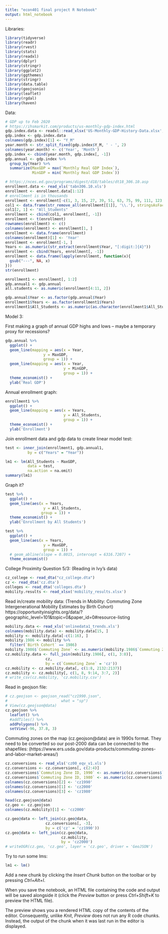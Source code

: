 ```yaml
---
title: "econ401 final project R Notebook"
output: html_notebook
---
```


Libraries:
```r
library(tidyverse)
library(readr)
library(rvest)
library(stats)
library(readxl)
library(dplyr)
library(stringr)
library(ggplot2)
library(ggthemes)
library(stringr)
library(data.table)
library(geojsonio)
library(leaflet)
library(rgdal)
library(haven)
```

Data:
```r
# GDP up to Feb 2020
# https://ihsmarkit.com/products/us-monthly-gdp-index.html
gdp.index.data <- readxl::read_xlsx('US-Monthly-GDP-History-Data.xlsx', sheet = 3)
gdp.index <- gdp.index.data
colnames(gdp.index)[1] <- "Y_M"
year.month <- str_split_fixed(gdp.index$Y_M, ' - ', 2)
colnames(year.month) <- c('Year', 'Month')
gdp.index <- cbind(year.month, gdp.index[, -1])
gdp.annual <- gdp.index %>%
  group_by(Year) %>%
  summarize(MaxGDP = max(`Monthly Real GDP Index`),
            MinGDP = min(`Monthly Real GDP Index`))

# https://nces.ed.gov/programs/digest/d18/tables/dt18_306.10.asp
enrollment.data <- read_xls('tabn306.10.xls')
enrollment <- enrollment.data[1:12]
# enrollment is in thousands
enrollment <- enrollment[-c(1, 3, 15, 27, 39, 51, 63, 75, 99, 111, 123, 135:139), ]
col1 <- data.frame(str_remove_all(enrollment[[1]], '\\.'), stringsAsFactors = FALSE)
col1[2, 1] <- "All_Students"
enrollment <- cbind(col1, enrollment[, -1])
enrollment <- t(enrollment)
rownames(enrollment) <- c()
colnames(enrollment) <- enrollment[1, ]
enrollment <- data.frame(enrollment)
colnames(enrollment)[1] <- 'Year'
enrollment <- enrollment[-1, ]
Years <- as.numeric(str_extract(enrollment$Year, "[:digit:]{4}"))
enrollment <- cbind(Years, enrollment[, -1])
enrollment <- data.frame(lapply(enrollment, function(x){ 
  gsub("---", NA, x)
}))
str(enrollment)

enrollment1 <- enrollment[, 1:2]
gdp.annual1 <- gdp.annual
all.students <- as.numeric(enrollment[4:11, 2])

gdp.annual$Year <- as.factor(gdp.annual$Year)
enrollment1$Years <- as.factor(enrollment1$Years)
enrollment1$All_Students <- as.numeric(as.character(enrollment1$All_Students))
```

Model 3:

  First making a graph of annual GDP highs and lows -- maybe a temporary proxy for recessions?
```r
gdp.annual %>%
  ggplot() +
  geom_line(mapping = aes(x = Year,
                 y = MaxGDP,
                 group = 1)) +
  geom_line(mapping = aes(x = Year,
                          y = MinGDP,
                          group = 1)) +
  theme_economist() +
  ylab('Real GDP')
```

  Annual enrollment graph:
```r
enrollment1 %>%
  ggplot() +
  geom_line(mapping = aes(x = Years,
                          y = All_Students,
                          group = 1)) +
  theme_economist() +
  ylab('Enrollment')
```

  Join enrollment data and gdp data to create linear model test:
```r
test <- inner_join(enrollment1, gdp.annual1,
          by = c("Years" = "Year"))

lm1 <- lm(All_Students ~ MaxGDP,
          data = test,
          na.action = na.omit)
summary(lm1)
```

  Graph it?
```r
test %>%
  ggplot() +
  geom_line(aes(x = Years,
                 y = All_Students,
                group = 1)) +
  theme_economist() +
  ylab('Enrollment by All Students')

test %>%
  ggplot() +
  geom_line(aes(x = Years,
                 y = MaxGDP,
                 group = 1)) +
  # geom_abline(slope = 0.8015, intercept = 6316.7207) +
  theme_economist()
```

College Proximity Question 5/3:
(Reading in Ivy's data)
```r
cz_college <- read_dta("cz_college.dta")
cz <- read_dta('cz.dta')
colleges <- read_dta('colleges.dta')
mobility.results <- read_xlsx('mobility_results.xlsx')
```

Read in/create mobility data:
(Trends in Mobility: Commuting Zone Intergenerational Mobility Estimates by Birth Cohort)
https://opportunityinsights.org/data/?geographic_level=101&topic=0&paper_id=0#resource-listing
```r
mobility.data <- read_xls('onlinedata1_trends.xls')
colnames(mobility.data) <- mobility.data[15, ]
mobility <- mobility.data[-c(1:16), ]
mobility.1986 <- mobility %>%
  filter(`Birth Cohort` == 1986)
mobility.1986$`Commuting Zone` <- as.numeric(mobility.1986$`Commuting Zone`)
cz.mobility.data <- full_join(mobility.1986[, c(1, 3:8)],
                  cz,
                  by = c(`Commuting Zone` = 'cz'))
cz.mobility <- cz.mobility.data[, c(1:8, 2132:2137)]
cz.mobility <- cz.mobility[, c(1, 8, 9:14, 3:7, 2)]
# write_csv(cz.mobility, 'cz.mobility.csv')
```

Read in geojson file:
```r
# cz.geojson <- geojson_read("cz1990.json",
#                        what = "sp")
# View(cz.geojson@data)
cz.geojson %>%
  leaflet() %>%
  #addTiles() %>%
  addPolygons() %>%
  setView(-96, 37.8, 3)
```

Commuting zones on the map (cz.geojson@data) are in 1990s format. They need to be converted so our post-2000 data can be connected to the shapefiles:
(https://www.ers.usda.gov/data-products/commuting-zones-and-labor-market-areas/)
```r
cz.conversions <- read_xls('cz00_eqv_v1.xls')
cz.conversions <- cz.conversions[, c(2:4)]
cz.conversions$`Commuting Zone ID, 1990` <- as.numeric(cz.conversions$`Commuting Zone ID, 1990`)
cz.conversions$`Commuting Zone ID, 1980` <- as.numeric(cz.conversions$`Commuting Zone ID, 1980`)
colnames(cz.conversions)[2] <- 'cz1990'
colnames(cz.conversions)[1] <- 'cz2000'
colnames(cz.conversions)[3] <- 'cz1980'

head(cz.geojson@data)
cz.geo <- cz.geojson
colnames(cz.mobility)[1] <- 'cz2000'

cz.geo@data <- left_join(cz.geo@data,
                  cz.conversions[, -3],
                  by = c('cz' = 'cz1990'))
cz.geo@data <- left_join(cz.geo@data,
                         cz.mobility,
                         by = 'cz2000')
# writeOGR(cz.geo, 'cz.geo', layer = 'cz.geo', driver = 'GeoJSON')

```

Try to run some lms:

```r
lm1 <- lm()

```



Add a new chunk by clicking the *Insert Chunk* button on the toolbar or by pressing *Ctrl+Alt+I*.

When you save the notebook, an HTML file containing the code and output will be saved alongside it (click the *Preview* button or press *Ctrl+Shift+K* to preview the HTML file).

The preview shows you a rendered HTML copy of the contents of the editor. Consequently, unlike *Knit*, *Preview* does not run any R code chunks. Instead, the output of the chunk when it was last run in the editor is displayed.

